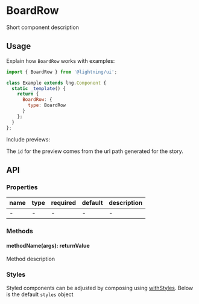 
# BoardRow

Short component description

## Usage

Explain how `BoardRow` works with examples:

```js
import { BoardRow } from '@lightning/ui';

class Example extends lng.Component {
  static _template() {
    return {
      BoardRow: {
        type: BoardRow
      }
    };
  }
};
```

Include previews:

<Canvas>
  <Story id="component--basic" />
</Canvas>

The `id` for the preview comes from the url path generated for the story.

## API

### Properties

name|type|required|default|description
--|--|--|--|--
-|-|-|-|-

### Methods

#### methodName(args): returnValue

Method description

### Styles

Styled components can be adjusted by composing using [withStyles](?path=/docs/mixins-withstyles--basic). Below is the default `styles` object

<Theme theme={BoardRow.styles} />
